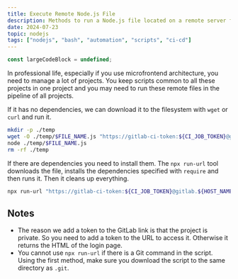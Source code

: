 ```yaml
---
title: Execute Remote Node.js File
description: Methods to run a Node.js file located on a remote server from your local environment.
date: 2024-07-23
topic: nodejs
tags: ["nodejs", "bash", "automation", "scripts", "ci-cd"]
---
```


```js {1, 2-3, 10} /highlight-this-word/
const largeCodeBlock = undefined;
```

In professional life, especially if you use microfrontend architecture, you need to manage a lot of projects. You keep scripts common to all these projects in one project and you may need to run these remote files in the pipeline of all projects.

If it has no dependencies, we can download it to the filesystem with `wget` or `curl` and run it.

```bash
mkdir -p ./temp
wget -O ./temp/$FILE_NAME.js "https://gitlab-ci-token:${CI_JOB_TOKEN}@gitlab.${HOST_NAME}.com/${FILE_NAME}.js"
node ./temp/$FILE_NAME.js
rm -rf ./temp
```

If there are dependencies you need to install them. The `npx run-url` tool downloads the file, installs the dependencies specified with `require` and then runs it. Then it cleans up everything.

```bash
npx run-url "https://gitlab-ci-token:${CI_JOB_TOKEN}@gitlab.${HOST_NAME}.com/${FILE_NAME}.js"
```

## Notes

- The reason we add a token to the GitLab link is that the project is private. So you need to add a token to the URL to access it. Otherwise it returns the HTML of the login page.
- You cannot use `npx run-url` if there is a Git command in the script. Using the first method, make sure you download the script to the same directory as `.git`.